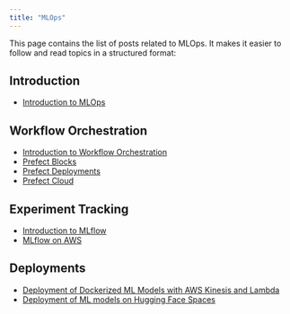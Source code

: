 ```yaml
---
title: "MLOps"
---
```


This page contains the list of posts related to MLOps. It makes it easier to follow and read topics in a structured format:

## Introduction

- [Introduction to MLOps](../posts/mlops/introduction-to-mlops.html)

## Workflow Orchestration

- [Introduction to Workflow Orchestration](../posts/mlops/introduction-workflow-orchestration.html)
- [Prefect Blocks](../posts/mlops/prefect-blocks.html)
- [Prefect Deployments](../posts/mlops/prefect-deployment.html)
- [Prefect Cloud](../posts/mlops/prefect-cloud.html)

## Experiment Tracking

- [Introduction to MLflow](../posts/mlops/introduction-to-mlflow.html)
- [MLflow on AWS](../posts/mlops/mlflow-on-aws.html)

## Deployments

- [Deployment of Dockerized ML Models with AWS Kinesis and Lambda](../posts/mlops/aws-deployment-lambda-kinesis.html)
- [Deployment of ML models on Hugging Face Spaces](../posts/mlops/ml-deployment-gradio-huggingface-spaces.html)